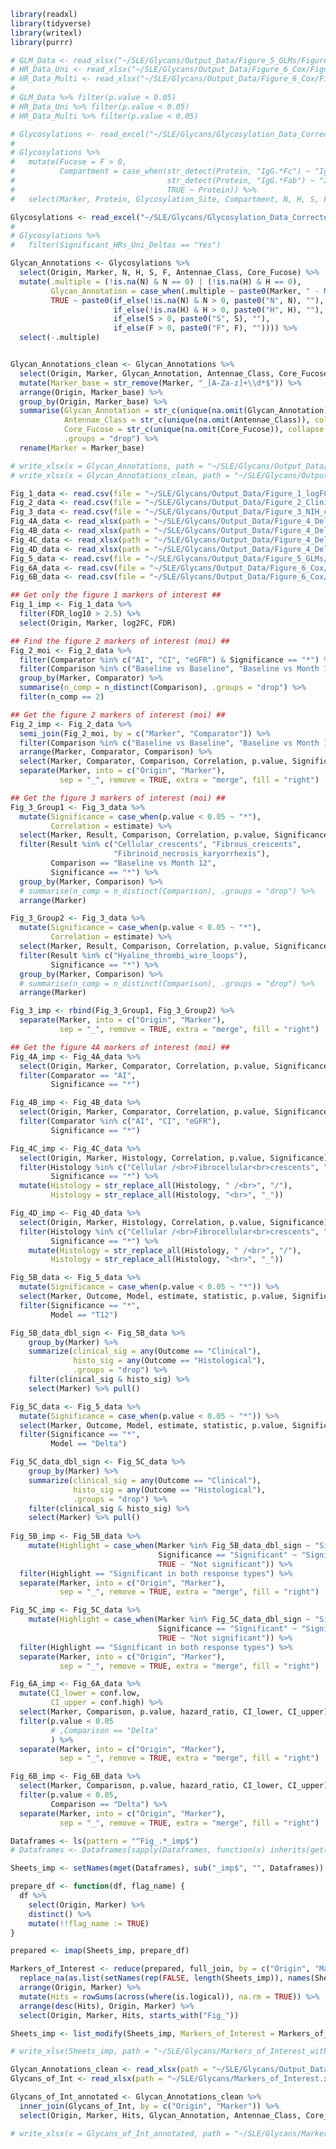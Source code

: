 ```r
library(readxl)
library(tidyverse)
library(writexl)
library(purrr)

```

```r

# GLM_Data <- read_xlsx("~/SLE/Glycans/Output_Data/Figure_5_GLMs/Figure_5_GLM_Firth_Delta.xlsx")
# HR_Data_Uni <- read_xlsx("~/SLE/Glycans/Output_Data/Figure_6_Cox/Figure_6_Cox_Univariable.xlsx")
# HR_Data_Multi <- read_xlsx("~/SLE/Glycans/Output_Data/Figure_6_Cox/Figure_6_Cox_Multivariable_Sign_Markers_Firth.xlsx")
# 
# GLM_Data %>% filter(p.value < 0.05)
# HR_Data_Uni %>% filter(p.value < 0.05) 
# HR_Data_Multi %>% filter(p.value < 0.05) 

```

```r

# Glycosylations <- read_excel("~/SLE/Glycans/Glycosylation_Data_Corrected.xlsx") 
# 
# Glycosylations %>%
#   mutate(Fucose = F > 0,
#          Compartment = case_when(str_detect(Protein, "IgG.*Fc") ~ "IgG_Fc",
#                                  str_detect(Protein, "IgG.*Fab") ~ "IgG_Fab", 
#                                  TRUE ~ Protein)) %>%
#   select(Marker, Protein, Glycosylation_Site, Compartment, N, H, S, F, Fucose, Antennae_Class)


```

```r

Glycosylations <- read_excel("~/SLE/Glycans/Glycosylation_Data_Corrected.xlsx")
# 
# Glycosylations %>% 
#   filter(Significant_HRs_Uni_Deltas == "Yes")

```

```r

Glycan_Annotations <- Glycosylations %>%
  select(Origin, Marker, N, H, S, F, Antennae_Class, Core_Fucose) %>%
  mutate(.multiple = (!is.na(N) & N == 0) | (!is.na(H) & H == 0),
         Glycan_Annotation = case_when(.multiple ~ paste0(Marker, " - Multiple Structures"),
         TRUE ~ paste0(if_else(!is.na(N) & N > 0, paste0("N", N), ""),
                       if_else(!is.na(H) & H > 0, paste0("H", H), ""),
                       if_else(S > 0, paste0("S", S), ""),
                       if_else(F > 0, paste0("F", F), "")))) %>%
  select(-.multiple)


Glycan_Annotations_clean <- Glycan_Annotations %>% 
  select(Origin, Marker, Glycan_Annotation, Antennae_Class, Core_Fucose) %>% 
  mutate(Marker_base = str_remove(Marker, "_[A-Za-z]+\\d*$")) %>%
  arrange(Origin, Marker_base) %>%
  group_by(Origin, Marker_base) %>%
  summarise(Glycan_Annotation = str_c(unique(na.omit(Glycan_Annotation)), collapse = " / "),
            Antennae_Class = str_c(unique(na.omit(Antennae_Class)), collapse = " / "),
            Core_Fucose = str_c(unique(na.omit(Core_Fucose)), collapse = " / "),
            .groups = "drop") %>% 
  rename(Marker = Marker_base)

# write_xlsx(x = Glycan_Annotations, path = "~/SLE/Glycans/Output_Data/Gl_annotations.xlsx")
# write_xlsx(x = Glycan_Annotations_clean, path = "~/SLE/Glycans/Output_Data/Gl_annotations_clean.xlsx")

```

```r

Fig_1_data <- read.csv(file = "~/SLE/Glycans/Output_Data/Figure_1_logFC/Figure_1_Glycans_volcano.csv")
Fig_2_data <- read.csv(file = "~/SLE/Glycans/Output_Data/Figure_2_Clinical_Cors/Figure_2_Glycan_Clinical_Correlations.csv")
Fig_3_data <- read.csv(file = "~/SLE/Glycans/Output_Data/Figure_3_NIH_cors/Glycan_NIH_Correlations.csv")
Fig_4A_data <- read_xlsx(path = "~/SLE/Glycans/Output_Data/Figure_4_Delta_Cors/Figure_4_Glycan_Delta_Clinical_Delta_Correlations.xlsx")
Fig_4B_data <- read_xlsx(path = "~/SLE/Glycans/Output_Data/Figure_4_Delta_Cors/Figure_4_Glycan_Delta_Clinical_M12_Correlations.xlsx")
Fig_4C_data <- read_xlsx(path = "~/SLE/Glycans/Output_Data/Figure_4_Delta_Cors/Figure_4_Glycan_Delta_NIH_Baseline_Correlations.xlsx")
Fig_4D_data <- read_xlsx(path = "~/SLE/Glycans/Output_Data/Figure_4_Delta_Cors/Figure_4_Glycan_Delta_NIH_Month12_Correlations.xlsx")
Fig_5_data <- read.csv(file = "~/SLE/Glycans/Output_Data/Figure_5_GLMs/GLM_Firth.csv")
Fig_6A_data <- read.csv(file = "~/SLE/Glycans/Output_Data/Figure_6_Cox/Cox_Univariate.csv")
Fig_6B_data <- read.csv(file = "~/SLE/Glycans/Output_Data/Figure_6_Cox/Cox_Multivariate_Sign_Markers_Firth.csv")

```

```r
## Get only the figure 1 markers of interest ##
Fig_1_imp <- Fig_1_data %>% 
  filter(FDR_log10 > 2.5) %>% 
  select(Origin, Marker, log2FC, FDR)

## Find the figure 2 markers of interest (moi) ##
Fig_2_moi <- Fig_2_data %>% 
  filter(Comparator %in% c("AI", "CI", "eGFR") & Significance == "*") %>% 
  filter(Comparison %in% c("Baseline vs Baseline", "Baseline vs Month 12")) %>% 
  group_by(Marker, Comparator) %>% 
  summarise(n_comp = n_distinct(Comparison), .groups = "drop") %>% 
  filter(n_comp == 2)

## Get the figure 2 markers of interest (moi) ##
Fig_2_imp <- Fig_2_data %>% 
  semi_join(Fig_2_moi, by = c("Marker", "Comparator")) %>% 
  filter(Comparison %in% c("Baseline vs Baseline", "Baseline vs Month 12")) %>% 
  arrange(Marker, Comparator, Comparison) %>% 
  select(Marker, Comparator, Comparison, Correlation, p.value, Significance) %>% 
  separate(Marker, into = c("Origin", "Marker"),
           sep = "_", remove = TRUE, extra = "merge", fill = "right")

## Get the figure 3 markers of interest (moi) ##
Fig_3_Group1 <- Fig_3_data %>% 
  mutate(Significance = case_when(p.value < 0.05 ~ "*"), 
         Correlation = estimate) %>% 
  select(Marker, Result, Comparison, Correlation, p.value, Significance) %>% 
  filter(Result %in% c("Cellular_crescents", "Fibrous_crescents", 
                       "Fibrinoid_necrosis_karyorrhexis"),
         Comparison == "Baseline vs Month 12",
         Significance == "*") %>% 
  group_by(Marker, Comparison) %>% 
  # summarise(n_comp = n_distinct(Comparison), .groups = "drop") %>% 
  arrange(Marker)

Fig_3_Group2 <- Fig_3_data %>% 
  mutate(Significance = case_when(p.value < 0.05 ~ "*"),
         Correlation = estimate) %>% 
  select(Marker, Result, Comparison, Correlation, p.value, Significance) %>% 
  filter(Result %in% c("Hyaline_thrombi_wire_loops"),
         Significance == "*") %>% 
  group_by(Marker, Comparison) %>% 
  # summarise(n_comp = n_distinct(Comparison), .groups = "drop") %>% 
  arrange(Marker)

Fig_3_imp <- rbind(Fig_3_Group1, Fig_3_Group2) %>% 
  separate(Marker, into = c("Origin", "Marker"),
           sep = "_", remove = TRUE, extra = "merge", fill = "right")

## Get the figure 4A markers of interest (moi) ##
Fig_4A_imp <- Fig_4A_data %>% 
  select(Origin, Marker, Comparator, Correlation, p.value, Significance) %>% 
  filter(Comparator == "AI", 
         Significance == "*")

Fig_4B_imp <- Fig_4B_data %>% 
  select(Origin, Marker, Comparator, Correlation, p.value, Significance) %>% 
  filter(Comparator %in% c("AI", "CI", "eGFR"), 
         Significance == "*")

Fig_4C_imp <- Fig_4C_data %>% 
  select(Origin, Marker, Histology, Correlation, p.value, Significance) %>% 
  filter(Histology %in% c("Cellular /<br>Fibrocellular<br>crescents", "Fibrinoid<br>necrosis", "Tubular<br>atrophy"), 
         Significance == "*") %>% 
  mutate(Histology = str_replace_all(Histology, " /<br>", "/"),
         Histology = str_replace_all(Histology, "<br>", "_"))

Fig_4D_imp <- Fig_4D_data %>% 
  select(Origin, Marker, Histology, Correlation, p.value, Significance) %>% 
  filter(Histology %in% c("Cellular /<br>Fibrocellular<br>crescents", "Tubular<br>atrophy"), 
         Significance == "*") %>% 
    mutate(Histology = str_replace_all(Histology, " /<br>", "/"),
         Histology = str_replace_all(Histology, "<br>", "_"))

Fig_5B_data <- Fig_5_data %>% 
  mutate(Significance = case_when(p.value < 0.05 ~ "*")) %>% 
  select(Marker, Outcome, Model, estimate, statistic, p.value, Significance) %>% 
  filter(Significance == "*", 
         Model == "T12")

Fig_5B_data_dbl_sign <- Fig_5B_data %>% 
    group_by(Marker) %>%
    summarize(clinical_sig = any(Outcome == "Clinical"),
              histo_sig = any(Outcome == "Histological"),
              .groups = "drop") %>%
    filter(clinical_sig & histo_sig) %>% 
    select(Marker) %>% pull()

Fig_5C_data <- Fig_5_data %>% 
  mutate(Significance = case_when(p.value < 0.05 ~ "*")) %>% 
  select(Marker, Outcome, Model, estimate, statistic, p.value, Significance) %>% 
  filter(Significance == "*", 
         Model == "Delta")

Fig_5C_data_dbl_sign <- Fig_5C_data %>% 
    group_by(Marker) %>%
    summarize(clinical_sig = any(Outcome == "Clinical"),
              histo_sig = any(Outcome == "Histological"),
              .groups = "drop") %>%
    filter(clinical_sig & histo_sig) %>% 
    select(Marker) %>% pull()
  
Fig_5B_imp <- Fig_5B_data %>% 
    mutate(Highlight = case_when(Marker %in% Fig_5B_data_dbl_sign ~ "Significant in both response types", 
                                 Significance == "Significant" ~ "Significant in one model",
                                 TRUE ~ "Not significant")) %>% 
  filter(Highlight == "Significant in both response types") %>% 
  separate(Marker, into = c("Origin", "Marker"),
           sep = "_", remove = TRUE, extra = "merge", fill = "right")

Fig_5C_imp <- Fig_5C_data %>% 
    mutate(Highlight = case_when(Marker %in% Fig_5C_data_dbl_sign ~ "Significant in both response types", 
                                 Significance == "Significant" ~ "Significant in one model",
                                 TRUE ~ "Not significant")) %>% 
  filter(Highlight == "Significant in both response types") %>% 
  separate(Marker, into = c("Origin", "Marker"),
           sep = "_", remove = TRUE, extra = "merge", fill = "right")

Fig_6A_imp <- Fig_6A_data %>% 
  mutate(CI_lower = conf.low, 
         CI_upper = conf.high) %>% 
  select(Marker, Comparison, p.value, hazard_ratio, CI_lower, CI_upper) %>% 
  filter(p.value < 0.05 
         # ,Comparison == "Delta"
         ) %>% 
  separate(Marker, into = c("Origin", "Marker"),
           sep = "_", remove = TRUE, extra = "merge", fill = "right")

Fig_6B_imp <- Fig_6B_data %>% 
  select(Marker, Comparison, p.value, hazard_ratio, CI_lower, CI_upper) %>% 
  filter(p.value < 0.05, 
         Comparison == "Delta") %>% 
  separate(Marker, into = c("Origin", "Marker"),
           sep = "_", remove = TRUE, extra = "merge", fill = "right")

```

```r

Dataframes <- ls(pattern = "^Fig_.*_imp$")
# Dataframes <- Dataframes[sapply(Dataframes, function(x) inherits(get(x), c("data.frame", "tbl_df")))]

Sheets_imp <- setNames(mget(Dataframes), sub("_imp$", "", Dataframes))

prepare_df <- function(df, flag_name) {
  df %>%
    select(Origin, Marker) %>%
    distinct() %>%
    mutate(!!flag_name := TRUE)
}

prepared <- imap(Sheets_imp, prepare_df)

Markers_of_Interest <- reduce(prepared, full_join, by = c("Origin", "Marker")) %>%
  replace_na(as.list(setNames(rep(FALSE, length(Sheets_imp)), names(Sheets_imp)))) %>%
  arrange(Origin, Marker) %>% 
  mutate(Hits = rowSums(across(where(is.logical)), na.rm = TRUE)) %>%
  arrange(desc(Hits), Origin, Marker) %>% 
  select(Origin, Marker, Hits, starts_with("Fig_"))

Sheets_imp <- list_modify(Sheets_imp, Markers_of_Interest = Markers_of_Interest)

# write_xlsx(Sheets_imp, path = "~/SLE/Glycans/Markers_of_Interest_with_stats.xlsx")

```


```r

Glycan_Annotations_clean <- read_xlsx(path = "~/SLE/Glycans/Output_Data/Gl_annotations_clean.xlsx")
Glycans_of_Int <- read_xlsx(path = "~/SLE/Glycans/Markers_of_Interest.xlsx", sheet = "Markers_of_Interest")

Glycans_of_Int_annotated <- Glycan_Annotations_clean %>% 
  inner_join(Glycans_of_Int, by = c("Origin", "Marker")) %>% 
  select(Origin, Marker, Hits, Glycan_Annotation, Antennae_Class, Core_Fucose)

# write_xlsx(x = Glycans_of_Int_annotated, path = "~/SLE/Glycans/Markers_of_Interest_annotated.xlsx")

```

